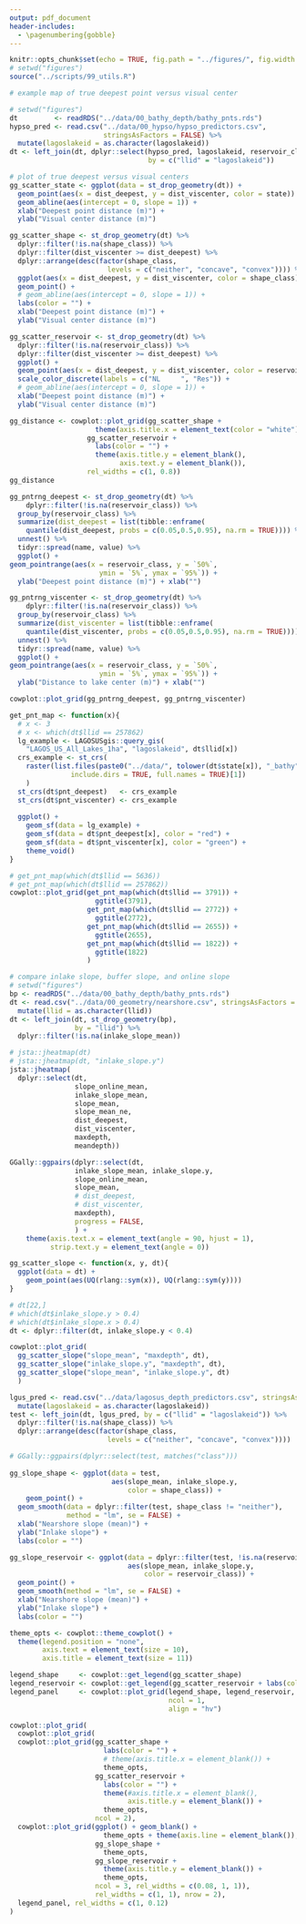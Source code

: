 ```yaml
---
output: pdf_document
header-includes: 
  - \pagenumbering{gobble}
---
```


```r
knitr::opts_chunk$set(echo = TRUE, fig.path = "../figures/", fig.width = 6.5, fig.height = 4.5)
# setwd("figures")
source("../scripts/99_utils.R")
```

```r
# example map of true deepest point versus visual center

# setwd("figures")
dt         <- readRDS("../data/00_bathy_depth/bathy_pnts.rds")
hypso_pred <- read.csv("../data/00_hypso/hypso_predictors.csv", 
                       stringsAsFactors = FALSE) %>%
  mutate(lagoslakeid = as.character(lagoslakeid))
dt <- left_join(dt, dplyr::select(hypso_pred, lagoslakeid, reservoir_class, shape_class), 
                                  by = c("llid" = "lagoslakeid"))

# plot of true deepest versus visual centers
gg_scatter_state <- ggplot(data = st_drop_geometry(dt)) + 
  geom_point(aes(x = dist_deepest, y = dist_viscenter, color = state)) +
  geom_abline(aes(intercept = 0, slope = 1)) +
  xlab("Deepest point distance (m)") +
  ylab("Visual center distance (m)")

gg_scatter_shape <- st_drop_geometry(dt) %>%
  dplyr::filter(!is.na(shape_class)) %>%
  dplyr::filter(dist_viscenter >= dist_deepest) %>%
  dplyr::arrange(desc(factor(shape_class, 
                        levels = c("neither", "concave", "convex")))) %>%
  ggplot(aes(x = dist_deepest, y = dist_viscenter, color = shape_class)) + 
  geom_point() +
  # geom_abline(aes(intercept = 0, slope = 1)) +
  labs(color = "") +
  xlab("Deepest point distance (m)") +
  ylab("Visual center distance (m)")

gg_scatter_reservoir <- st_drop_geometry(dt) %>%
  dplyr::filter(!is.na(reservoir_class)) %>%
  dplyr::filter(dist_viscenter >= dist_deepest) %>%
  ggplot() + 
  geom_point(aes(x = dist_deepest, y = dist_viscenter, color = reservoir_class)) +
  scale_color_discrete(labels = c("NL     ", "Res")) + 
  # geom_abline(aes(intercept = 0, slope = 1)) +
  xlab("Deepest point distance (m)") +
  ylab("Visual center distance (m)")
```

```r
gg_distance <- cowplot::plot_grid(gg_scatter_shape + 
                     theme(axis.title.x = element_text(color = "white")), 
                   gg_scatter_reservoir + 
                     labs(color = "") +
                     theme(axis.title.y = element_blank(), 
                           axis.text.y = element_blank()), 
                   rel_widths = c(1, 0.8))
gg_distance

gg_pntrng_deepest <- st_drop_geometry(dt) %>%
    dplyr::filter(!is.na(reservoir_class)) %>%
  group_by(reservoir_class) %>%
  summarize(dist_deepest = list(tibble::enframe(
    quantile(dist_deepest, probs = c(0.05,0.5,0.95), na.rm = TRUE)))) %>% 
  unnest() %>%
  tidyr::spread(name, value) %>%
  ggplot() +
geom_pointrange(aes(x = reservoir_class, y = `50%`, 
                      ymin = `5%`, ymax = `95%`)) +
  ylab("Deepest point distance (m)") + xlab("")

gg_pntrng_viscenter <- st_drop_geometry(dt) %>%
    dplyr::filter(!is.na(reservoir_class)) %>%
  group_by(reservoir_class) %>%
  summarize(dist_viscenter = list(tibble::enframe(
    quantile(dist_viscenter, probs = c(0.05,0.5,0.95), na.rm = TRUE)))) %>% 
  unnest() %>%
  tidyr::spread(name, value) %>%
  ggplot() +
geom_pointrange(aes(x = reservoir_class, y = `50%`, 
                      ymin = `5%`, ymax = `95%`)) +
  ylab("Distance to lake center (m)") + xlab("")

cowplot::plot_grid(gg_pntrng_deepest, gg_pntrng_viscenter)

get_pnt_map <- function(x){
  # x <- 3
  # x <- which(dt$llid == 257862)
  lg_example <- LAGOSUSgis::query_gis(
    "LAGOS_US_All_Lakes_1ha", "lagoslakeid", dt$llid[x])
  crs_example <- st_crs(
    raster(list.files(paste0("../data/", tolower(dt$state[x]), "_bathy"), 
               include.dirs = TRUE, full.names = TRUE)[1])
    )
  st_crs(dt$pnt_deepest)   <- crs_example
  st_crs(dt$pnt_viscenter) <- crs_example
  
  ggplot() + 
    geom_sf(data = lg_example) +
    geom_sf(data = dt$pnt_deepest[x], color = "red") + 
    geom_sf(data = dt$pnt_viscenter[x], color = "green") +
    theme_void()
}

# get_pnt_map(which(dt$llid == 5636))
# get_pnt_map(which(dt$llid == 257862))
cowplot::plot_grid(get_pnt_map(which(dt$llid == 3791)) +
                     ggtitle(3791), 
                   get_pnt_map(which(dt$llid == 2772)) +
                     ggtitle(2772), 
                   get_pnt_map(which(dt$llid == 2655)) +
                     ggtitle(2655), 
                   get_pnt_map(which(dt$llid == 1822)) +
                     ggtitle(1822)
                   )

```

```r
# compare inlake slope, buffer slope, and online slope
# setwd("figures") 
bp <- readRDS("../data/00_bathy_depth/bathy_pnts.rds")
dt <- read.csv("../data/00_geometry/nearshore.csv", stringsAsFactors = FALSE) %>%
  mutate(llid = as.character(llid))
dt <- left_join(dt, st_drop_geometry(bp), 
                by = "llid") %>%
  dplyr::filter(!is.na(inlake_slope_mean))

# jsta::jheatmap(dt)
# jsta::jheatmap(dt, "inlake_slope.y")
jsta::jheatmap(
  dplyr::select(dt, 
                slope_online_mean,
                inlake_slope_mean,
                slope_mean, 
                slope_mean_ne,
                dist_deepest, 
                dist_viscenter, 
                maxdepth,
                meandepth))

GGally::ggpairs(dplyr::select(dt, 
                inlake_slope_mean, inlake_slope.y,
                slope_online_mean,
                slope_mean, 
                # dist_deepest, 
                # dist_viscenter, 
                maxdepth), 
                progress = FALSE, 
                ) +
    theme(axis.text.x = element_text(angle = 90, hjust = 1), 
          strip.text.y = element_text(angle = 0))

gg_scatter_slope <- function(x, y, dt){
  ggplot(data = dt) + 
    geom_point(aes(UQ(rlang::sym(x)), UQ(rlang::sym(y))))
}

# dt[22,]
# which(dt$inlake_slope.y > 0.4)
# which(dt$inlake_slope.x > 0.4)
dt <- dplyr::filter(dt, inlake_slope.y < 0.4)

cowplot::plot_grid(
  gg_scatter_slope("slope_mean", "maxdepth", dt),
  gg_scatter_slope("inlake_slope.y", "maxdepth", dt), 
  gg_scatter_slope("slope_mean", "inlake_slope.y", dt)
  )
```

```r
lgus_pred <- read.csv("../data/lagosus_depth_predictors.csv", stringsAsFactors = FALSE) %>%
  mutate(lagoslakeid = as.character(lagoslakeid))
test <- left_join(dt, lgus_pred, by = c("llid" = "lagoslakeid")) %>% 
  dplyr::filter(!is.na(shape_class)) %>%
  dplyr::arrange(desc(factor(shape_class, 
                        levels = c("neither", "concave", "convex"))))

# GGally::ggpairs(dplyr::select(test, matches("class"))) 
                              
gg_slope_shape <- ggplot(data = test, 
                         aes(slope_mean, inlake_slope.y, 
                             color = shape_class)) + 
    geom_point() +
  geom_smooth(data = dplyr::filter(test, shape_class != "neither"), 
              method = "lm", se = FALSE) +
  xlab("Nearshore slope (mean)") +
  ylab("Inlake slope") +
  labs(color = "")

gg_slope_reservoir <- ggplot(data = dplyr::filter(test, !is.na(reservoir_class)), 
                             aes(slope_mean, inlake_slope.y, 
                                 color = reservoir_class)) +
  geom_point() +
  geom_smooth(method = "lm", se = FALSE) +
  xlab("Nearshore slope (mean)") +
  ylab("Inlake slope") +
  labs(color = "")
```

```r
theme_opts <- cowplot::theme_cowplot() + 
  theme(legend.position = "none", 
        axis.text = element_text(size = 10), 
        axis.title = element_text(size = 11))

legend_shape     <- cowplot::get_legend(gg_scatter_shape)
legend_reservoir <- cowplot::get_legend(gg_scatter_reservoir + labs(color = ""))
legend_panel     <- cowplot::plot_grid(legend_shape, legend_reservoir, 
                                       ncol = 1, 
                                       align = "hv")

cowplot::plot_grid(
  cowplot::plot_grid(
  cowplot::plot_grid(gg_scatter_shape + 
                       labs(color = "") +
                       # theme(axis.title.x = element_blank()) +
                       theme_opts,
                     gg_scatter_reservoir + 
                       labs(color = "") +
                       theme(#axis.title.x = element_blank(), 
                             axis.title.y = element_blank()) +
                       theme_opts, 
                     ncol = 2),
  cowplot::plot_grid(ggplot() + geom_blank() + 
                       theme_opts + theme(axis.line = element_blank()), 
                     gg_slope_shape +
                       theme_opts,
                     gg_slope_reservoir + 
                       theme(axis.title.y = element_blank()) +
                       theme_opts,
                     ncol = 3, rel_widths = c(0.08, 1, 1)), 
                     rel_widths = c(1, 1), nrow = 2), 
  legend_panel, rel_widths = c(1, 0.12)
)
```
